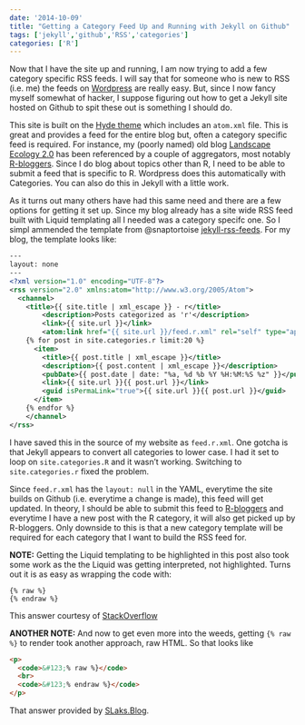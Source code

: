 ```yaml
---
date: '2014-10-09'
title: "Getting a Category Feed Up and Running with Jekyll on Github"
tags: ['jekyll','github','RSS','categories']
categories: ['R']
---
```


Now that I have the site up and running, I am now trying to add a few category specific RSS feeds. I will say that for someone who is new to RSS (i.e. me) the feeds on [Wordpress](http://wordpress.com) are really easy. But, since I now fancy myself somewhat of hacker, I suppose figuring out how to get a Jekyll site hosted on Github to spit these out is something I should do.

This site is built on the [Hyde theme](http://andhyde.com/) which includes an `atom.xml` file. This is great and provides a feed for the entire blog but, often a category specific feed is required. For instance, my (poorly named) old blog [Landscape Ecology 2.0](http://landeco2point0.wordpress.com/) has been referenced by a couple of aggregators, most notably [R-bloggers](http://www.r-bloggers.com/). Since I do blog about topics other than R, I need to be able to submit a feed that is specific to R. Wordpress does this automatically with Categories. You can also do this in Jekyll with a little work.

As it turns out many others have had this same need and there are a few options for getting it set up. Since my blog already has a site wide RSS feed built with Liquid templating all I needed was a category specifc one. So I simpl ammended the template from @snaptortoise [jekyll-rss-feeds](https://github.com/snaptortoise/jekyll-rss-feeds). For my blog, the template looks like:

``` xml
---
layout: none
---
<?xml version="1.0" encoding="UTF-8"?>
<rss version="2.0" xmlns:atom="http://www.w3.org/2005/Atom">
  <channel>
    <title>{{ site.title | xml_escape }} - r</title>
        <description>Posts categorized as 'r'</description>
        <link>{{ site.url }}</link>
        <atom:link href="{{ site.url }}/feed.r.xml" rel="self" type="application/rss+xml" />
    {% for post in site.categories.r limit:20 %}
      <item>
        <title>{{ post.title | xml_escape }}</title>
        <description>{{ post.content | xml_escape }}</description>
        <pubDate>{{ post.date | date: "%a, %d %b %Y %H:%M:%S %z" }}</pubDate>
        <link>{{ site.url }}{{ post.url }}</link>
        <guid isPermaLink="true">{{ site.url }}{{ post.url }}</guid>
      </item>
    {% endfor %}
    </channel>
</rss>
```

I have saved this in the source of my website as `feed.r.xml`. One gotcha is that Jekyll appears to convert all categories to lower case. I had it set to loop on `site.categories.R` and it wasn't working. Switching to `site.categories.r` fixed the problem.

Since `feed.r.xml` has the `layout: null` in the YAML, everytime the site builds on Github (i.e. everytime a change is made), this feed will get updated. In theory, I should be able to submit this feed to [R-bloggers](http://www.r-bloggers.com/add-your-blog/) and everytime I have a new post with the R category, it will also get picked up by R-bloggers. Only downside to this is that a new category template will be required for each category that I want to build the RSS feed for.

**NOTE:** Getting the Liquid templating to be highlighted in this post also took some work as the the Liquid was getting interpreted, not highlighted. Turns out it is as easy as wrapping the code with:

    {% raw %}
    {% endraw %}

This answer courtesy of [StackOverflow](http://stackoverflow.com/questions/20568396/how-to-use-jekyll-code-in-inline-code-highlighting)

**ANOTHER NOTE:** And now to get even more into the weeds, getting <code>{% raw %}</code> to render took another approach, raw HTML. So that looks like

``` html
<p>
  <code>&#123;% raw %}</code>
  <br>
  <code>&#123;% endraw %}</code>
</p> 
```

That answer provided by [SLaks.Blog](http://blog.slaks.net/2013-06-09/writing-about-jekyll-in-jekyll/).
